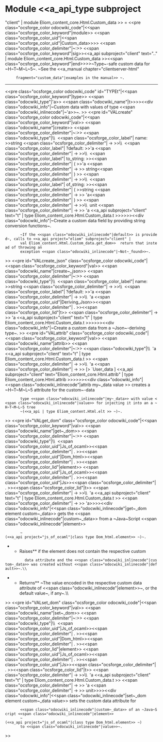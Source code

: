 =Module <<a_api_type subproject="client" | module Eliom_content_core.Html.Custom_data >> =
<<pre class="ocsforge_color odocwiki_code"|<<span class="ocsforge_color_keyword"|module>> <<span class="ocsforge_color_uid"|<<span class="ocsforge_color_uid"|Custom_data>>>> <<span class="ocsforge_color_delimiter"|~:>> <<span class="ocsforge_color_keyword"|sig>><<a_api subproject="client" text=".." | module Eliom_content_core.Html.Custom_data >><<span class="ocsforge_color_keyword"|end>>>>~Type~-safe custom data for ~H~T~M~L~5~. ~See the <<a_manual chapter="clientserver-html"
      fragment="custom_data"|examples in the manual>> ~.

----
<<pre class="ocsforge_color odocwiki_code" id="TYPEt"|<<span class="ocsforge_color_keyword"|type>> <<span class="odocwiki_type"|'a>> <<span class="odocwiki_name"|t>>>><<div class="odocwiki_info"|~Custom data with values of type <<span class="odocwiki_inlinecode"|~'a>>~.
>>
<<pre id="VALcreate" class="ocsforge_color odocwiki_code"|<<span class="ocsforge_color_keyword"|val>> <<span class="odocwiki_name"|create>> <<span class="ocsforge_color_delimiter"|~:>> <<span class="odocwiki_type"|\\  <<span class="ocsforge_color_label"| name: >>string <<span class="ocsforge_color_delimiter"| -> >>\\  <<span class="ocsforge_color_label"| ?default: >>'a <<span class="ocsforge_color_delimiter"| -> >>\\  <<span class="ocsforge_color_label"| to_string: >><<span class="ocsforge_color_delimiter"| ( >>'a <<span class="ocsforge_color_delimiter"| -> >> string<<span class="ocsforge_color_delimiter"| ) >> <<span class="ocsforge_color_delimiter"| -> >>\\  <<span class="ocsforge_color_label"| of_string: >><<span class="ocsforge_color_delimiter"| ( >>string <<span class="ocsforge_color_delimiter"| -> >> 'a<<span class="ocsforge_color_delimiter"| ) >> <<span class="ocsforge_color_delimiter"| -> >>\\  unit <<span class="ocsforge_color_delimiter"| -> >> 'a <<a_api subproject="client" text="t" | type Eliom_content_core.Html.Custom_data.t >>>>>><<div class="odocwiki_info"|~Create a custom data field by providing string conversion functions~.
        ~If the <<span class="odocwiki_inlinecode"|default>> is provided~, calls to <<a_api project="eliom" subproject="client" |
        val Eliom_content.Html.Custom_data.get_dom>>  return that instead of throwing an
        exception <<span class="odocwiki_inlinecode"|~Not~_found>>~.
>>
<<pre id="VALcreate_json" class="ocsforge_color odocwiki_code"|<<span class="ocsforge_color_keyword"|val>> <<span class="odocwiki_name"|create~_json>> <<span class="ocsforge_color_delimiter"|~:>> <<span class="odocwiki_type"|\\  <<span class="ocsforge_color_label"| name: >>string <<span class="ocsforge_color_delimiter"| -> >>\\  <<span class="ocsforge_color_label"| ?default: >>'a <<span class="ocsforge_color_delimiter"| -> >>\\  'a <<span class="ocsforge_color_uid"|Deriving_Json>><<span class="ocsforge_color_delimiter"| . >><<span class="ocsforge_color_lid"|t>> <<span class="ocsforge_color_delimiter"| -> >> 'a <<a_api subproject="client" text="t" | type Eliom_content_core.Html.Custom_data.t >>>>>><<div class="odocwiki_info"|~Create a custom data from a ~Json~-deriving type~.
>>
<<pre id="VALattrib" class="ocsforge_color odocwiki_code"|<<span class="ocsforge_color_keyword"|val>> <<span class="odocwiki_name"|attrib>> <<span class="ocsforge_color_delimiter"|~:>> <<span class="odocwiki_type"|\\  'a <<a_api subproject="client" text="t" | type Eliom_content_core.Html.Custom_data.t >> <<span class="ocsforge_color_delimiter"| -> >>\\  'a <<span class="ocsforge_color_delimiter"| -> >> [> `User_data ] <<a_api subproject="client" text="Eliom_content_core.Html.attrib" | type Eliom_content_core.Html.attrib >>>>>><<div class="odocwiki_info"|<<span class="odocwiki_inlinecode"|attrib my~_data value >> creates a ~H~T~M~L~5 attribute for the custom~-data
        type <<span class="odocwiki_inlinecode"|my~_data>> with value <<span class="odocwiki_inlinecode"|value>> for injecting it into an a ~H~T~M~L~5 tree
        ~(<<a_api | type Eliom_content.Html.elt >> ~)~.
>>
<<pre id="VALget_dom" class="ocsforge_color odocwiki_code"|<<span class="ocsforge_color_keyword"|val>> <<span class="odocwiki_name"|get~_dom>> <<span class="ocsforge_color_delimiter"|~:>> <<span class="odocwiki_type"|\\  <<span class="ocsforge_color_uid"|Js_of_ocaml>><<span class="ocsforge_color_delimiter"| . >><<span class="ocsforge_color_uid"|Dom_html>><<span class="ocsforge_color_delimiter"| . >><<span class="ocsforge_color_lid"|element>> <<span class="ocsforge_color_uid"|Js_of_ocaml>><<span class="ocsforge_color_delimiter"| . >><<span class="ocsforge_color_uid"|Js>><<span class="ocsforge_color_delimiter"| . >><<span class="ocsforge_color_lid"|t>> <<span class="ocsforge_color_delimiter"| -> >>\\  'a <<a_api subproject="client" text="t" | type Eliom_content_core.Html.Custom_data.t >> <<span class="ocsforge_color_delimiter"| -> >> 'a>>>><<div class="odocwiki_info"|<<span class="odocwiki_inlinecode"|get~_dom element custom~_data>> gets the <<span class="odocwiki_inlinecode"|custom~_data>> from a ~Java~Script <<span class="odocwiki_inlinecode"|element>>
        ~(<<a_api project="js_of_ocaml"|class type Dom_html.element>> ~)~.
**Raises** {{{Not_found}}} if the element does not contain the respective custom
          data attribute and the <<span class="odocwiki_inlinecode"|custom~_data>> was created without <<span class="odocwiki_inlinecode"|default>>~.\\
**Returns** ~The value encoded in the respective custom data attribute of <<span class="odocwiki_inlinecode"|element>>~, or the default value~, if any~.\\
>>
<<pre id="VALset_dom" class="ocsforge_color odocwiki_code"|<<span class="ocsforge_color_keyword"|val>> <<span class="odocwiki_name"|set~_dom>> <<span class="ocsforge_color_delimiter"|~:>> <<span class="odocwiki_type"|\\  <<span class="ocsforge_color_uid"|Js_of_ocaml>><<span class="ocsforge_color_delimiter"| . >><<span class="ocsforge_color_uid"|Dom_html>><<span class="ocsforge_color_delimiter"| . >><<span class="ocsforge_color_lid"|element>> <<span class="ocsforge_color_uid"|Js_of_ocaml>><<span class="ocsforge_color_delimiter"| . >><<span class="ocsforge_color_uid"|Js>><<span class="ocsforge_color_delimiter"| . >><<span class="ocsforge_color_lid"|t>> <<span class="ocsforge_color_delimiter"| -> >>\\  'a <<a_api subproject="client" text="t" | type Eliom_content_core.Html.Custom_data.t >> <<span class="ocsforge_color_delimiter"| -> >> 'a <<span class="ocsforge_color_delimiter"| -> >> unit>>>><<div class="odocwiki_info"|<<span class="odocwiki_inlinecode"|set~_dom element custom~_data value>> sets the custom data attribute for
        <<span class="odocwiki_inlinecode"|custom~_data>> of an ~Java~Script <<span class="odocwiki_inlinecode"|element>>
        ~(<<a_api project="js_of_ocaml"|class type Dom_html.element>> ~)
        to <<span class="odocwiki_inlinecode"|value>>~.
>>
